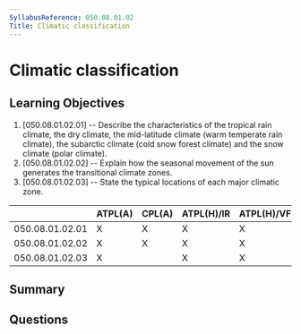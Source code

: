 ```yaml
---
SyllabusReference: 050.08.01.02
Title: Climatic classification
---
```


# Climatic classification

## Learning Objectives

1. [050.08.01.02.01] -- Describe the characteristics of the tropical rain
   climate, the dry climate, the mid-latitude climate (warm temperate rain
   climate), the subarctic climate (cold snow forest climate) and the snow
   climate (polar climate).
2. [050.08.01.02.02] -- Explain how the seasonal movement of the sun generates
   the transitional climate zones.
3. [050.08.01.02.03] -- State the typical locations of each major climatic zone.

|                 | ATPL(A) | CPL(A) | ATPL(H)/IR | ATPL(H)/VFR | CPL(H) | IR  | CBIR(A) |
| --------------- | ------- | ------ | ---------- | ----------- | ------ | --- | ------- |
| 050.08.01.02.01 | X       | X      | X          | X           | X      |     |         |
| 050.08.01.02.02 | X       | X      | X          | X           | X      |     |         |
| 050.08.01.02.03 | X       |        | X          | X           |        |     |         |

## Summary

## Questions
